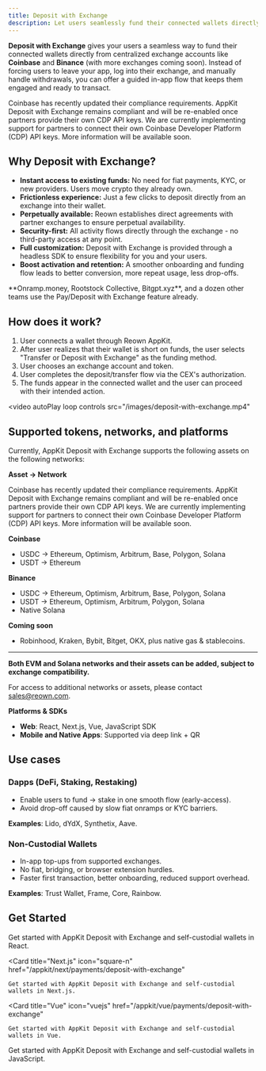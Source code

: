 ```yaml
---
title: Deposit with Exchange
description: Let users seamlessly fund their connected wallets directly from their exchange accounts or another wallet.
---
```


**Deposit with Exchange** gives your users a seamless way to fund their connected wallets directly from centralized exchange accounts like **Coinbase** and **Binance** (with more exchanges coming soon).
Instead of forcing users to leave your app, log into their exchange, and manually handle withdrawals, you can offer a guided in-app flow that keeps them engaged and ready to transact.

<Warning>
  Coinbase has recently updated their compliance requirements. AppKit Deposit with Exchange remains compliant and will be re-enabled once partners provide their own CDP API keys. We are currently implementing support for partners to connect their own Coinbase Developer Platform (CDP) API keys. More information will be available soon.
</Warning>

## Why Deposit with Exchange?

- **Instant access to existing funds:** No need for fiat payments, KYC, or new providers. Users move crypto they already own.
- **Frictionless experience:** Just a few clicks to deposit directly from an exchange into their wallet.
- **Perpetually available:** Reown establishes direct agreements with partner exchanges to ensure perpetual availability.
- **Security-first:** All activity flows directly through the exchange - no third-party access at any point.
- **Full customization:** Deposit with Exchange is provided through a headless SDK to ensure flexibility for you and your users.
- **Boost activation and retention:** A smoother onboarding and funding flow leads to better conversion, more repeat usage, less drop-offs.

<Note>
**Onramp.money, Rootstock Collective, Bitgpt.xyz**, and a dozen other teams use the Pay/Deposit with Exchange feature already.
</Note>


## How does it work?

1. User connects a wallet through Reown AppKit.
2. After user realizes that their wallet is short on funds, the user selects "Transfer or Deposit with Exchange" as the funding method.
3. User chooses an exchange account and token.
4. User completes the deposit/transfer flow via the CEX's authorization.
5. The funds appear in the connected wallet and the user can proceed with their intended action.

<video
  autoPlay
  loop
  controls
  src="/images/deposit-with-exchange.mp4"
></video>


## Supported tokens, networks, and platforms

Currently, AppKit Deposit with Exchange supports the following assets on the following networks:

**Asset -> Network**

<Warning>
  Coinbase has recently updated their compliance requirements. AppKit Deposit with Exchange remains compliant and will be re-enabled once partners provide their own CDP API keys. We are currently implementing support for partners to connect their own Coinbase Developer Platform (CDP) API keys. More information will be available soon.
</Warning>

**Coinbase**
- USDC → Ethereum, Optimism, Arbitrum, Base, Polygon, Solana
- USDT → Ethereum

**Binance**
- USDC → Ethereum, Optimism, Arbitrum, Base, Polygon, Solana
- USDT → Ethereum, Optimism, Arbitrum, Polygon, Solana
- Native Solana

**Coming soon** 
- Robinhood, Kraken, Bybit, Bitget, OKX, plus native gas & stablecoins.

---
**Both EVM and Solana networks and their assets can be added, subject to exchange compatibility.**

For access to additional networks or assets, please contact sales@reown.com.

**Platforms & SDKs**
- **Web**: React, Next.js, Vue, JavaScript SDK
- **Mobile and Native Apps**: Supported via deep link + QR

## Use cases

### Dapps (DeFi, Staking, Restaking)

- Enable users to fund → stake in one smooth flow (early-access).
- Avoid drop-off caused by slow fiat onramps or KYC barriers.

**Examples**: Lido, dYdX, Synthetix, Aave.

### Non-Custodial Wallets

- In-app top-ups from supported exchanges.
- No fiat, bridging, or browser extension hurdles.
- Faster first transaction, better onboarding, reduced support overhead.

**Examples**: Trust Wallet, Frame, Core, Rainbow.

## Get Started

<CardGroup cols={2}>
  <Card title="React" icon="react" href="/appkit/react/payments/deposit-with-exchange">
    Get started with AppKit Deposit with Exchange and self-custodial wallets in React.
  </Card>

  <Card
    title="Next.js"
    icon="square-n"
    href="/appkit/next/payments/deposit-with-exchange"
  >
    Get started with AppKit Deposit with Exchange and self-custodial wallets in Next.js.
  </Card>

  <Card
    title="Vue"
    icon="vuejs"
    href="/appkit/vue/payments/deposit-with-exchange"
  >
    Get started with AppKit Deposit with Exchange and self-custodial wallets in Vue.
  </Card>

  <Card title="JavaScript" icon="js" href="/appkit/javascript/payments/deposit-with-exchange">
    Get started with AppKit Deposit with Exchange and self-custodial wallets in JavaScript.
  </Card>
</CardGroup>